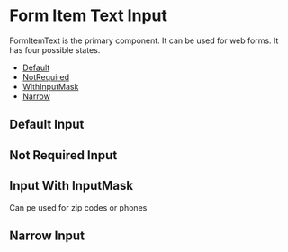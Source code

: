 
# Form Item Text Input

FormItemText is the primary component. It can be used for web forms. It has four possible states.

- [Default](#Default)
- [NotRequired](#NotRequired)
- [WithInputMask](#WithInputMask)
- [Narrow](#Narrow)

## Default Input
<Story id="form-item-text--default" />

## Not Required Input
<Story id="form-item-text--not-required" />

## Input With InputMask 
Can pe used for zip codes or phones
<Story id="form-item-text--with-input-mask" />

## Narrow Input
<Story id="form-item-text--narrow" />